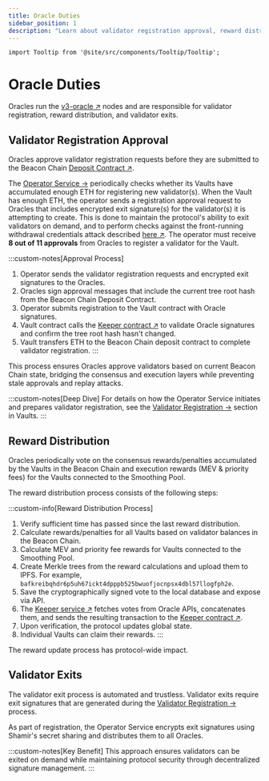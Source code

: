 ```yaml
---
title: Oracle Duties
sidebar_position: 1
description: "Learn about validator registration approval, reward distribution, and validator exits"
---
```



```mdx-code-block
import Tooltip from '@site/src/components/Tooltip/Tooltip';
```

# Oracle Duties

Oracles run the [v3-oracle ↗](https://github.com/stakewise/v3-oracle) nodes and are responsible for validator registration, reward distribution, and validator exits.

## Validator Registration Approval

Oracles approve validator registration requests before they are submitted to the Beacon Chain [Deposit Contract ↗](https://etherscan.io/address/0x00000000219ab540356cbb839cbe05303d7705fa#code).

The [Operator Service →](../../operator/start-operator) periodically checks whether its Vaults have accumulated enough ETH for registering new validator(s).
When the Vault has enough ETH, the operator sends a registration approval request to Oracles that includes encrypted exit signature(s) for the validator(s) it is attempting to create.
This is done to maintain the protocol's ability to exit validators on demand, and to perform checks against the front-running withdrawal credentials attack described [here ↗](https://blog.lido.fi/vulnerability-response-update/).
The operator must receive **8 out of 11 approvals** from Oracles to register a validator for the Vault.

:::custom-notes[Approval Process]
1. Operator sends the validator registration requests and encrypted exit signatures to the Oracles.
2. Oracles sign approval messages that include the current tree root hash from the Beacon Chain Deposit Contract.
3. Operator submits registration to the Vault contract with Oracle signatures.
4. Vault contract calls the [Keeper contract ↗](https://etherscan.io/address/0x6B5815467da09DaA7DC83Db21c9239d98Bb487b5#code) to validate Oracle signatures and confirm the tree root hash hasn't changed.
5. Vault transfers ETH to the Beacon Chain deposit contract to complete validator registration.
:::

This process ensures Oracles approve validators based on current Beacon Chain state, bridging the consensus and execution layers while preventing stale approvals and replay attacks.

:::custom-notes[Deep Dive]
For details on how the Operator Service initiates and prepares validator registration, see the [Validator Registration →](../vaults/how-vaults-work#validator-registration) section in Vaults.
:::

## Reward Distribution

Oracles periodically vote on the consensus rewards/penalties accumulated by the Vaults in the Beacon Chain and execution rewards (MEV & priority fees) for the Vaults connected to the Smoothing Pool.

The reward distribution process consists of the following steps:

:::custom-info[Reward Distribution Process]
1. Verify sufficient time has passed since the last reward distribution.
2. Calculate rewards/penalties for all Vaults based on validator balances in the Beacon Chain.
3. Calculate MEV and priority fee rewards for Vaults connected to the Smoothing Pool.
4. Create Merkle trees from the reward calculations and upload them to IPFS. For example, <code>bafkreibqhdr6p5uh67ickt4dpppb525bwuofjocnpsx4dbl57llogfph2e</code>.
5. Save the cryptographically signed vote to the local database and expose via API.
6. The [Keeper service ↗](https://github.com/stakewise/v3-keeper/) fetches votes from Oracle APIs, concatenates them, and sends the resulting transaction to the [Keeper contract ↗](https://etherscan.io/address/0x6B5815467da09DaA7DC83Db21c9239d98Bb487b5#code).
7. Upon verification, the protocol updates global state.
8. Individual Vaults can claim their rewards.
:::

The reward update process has protocol-wide impact.

## Validator Exits

The validator exit process is automated and trustless.
Validator exits require exit signatures that are generated during the [Validator Registration →](../../operator/start-operator) process.

As part of registration, the Operator Service encrypts exit signatures using Shamir's secret sharing and distributes them to all Oracles.

:::custom-notes[Key Benefit]
This approach ensures validators can be exited on demand while maintaining protocol security through decentralized signature management.
:::
